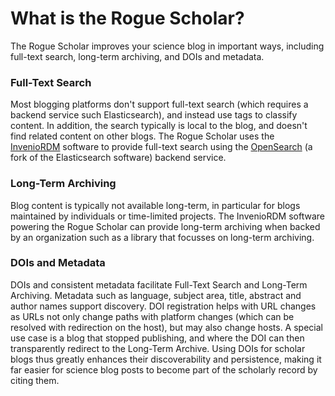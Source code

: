 # What is the Rogue Scholar?

The Rogue Scholar improves your science blog in important ways, including full-text search, long-term archiving, and DOIs and metadata.

### Full-Text Search

Most blogging platforms don't support full-text search (which requires a backend service such Elasticsearch),
and instead use tags to classify content. In addition, the search typically is local to the blog, and 
doesn't find related content on other blogs. The Rogue Scholar uses the [InvenioRDM](https://inveniosoftware.org/products/rdm/) software to provide
full-text search using the [OpenSearch](https://opensearch.org/) (a fork of the Elasticsearch software) backend service.

### Long-Term Archiving

Blog content is typically not available long-term, in particular for blogs maintained by
individuals or time-limited projects. The InvenioRDM software powering the Rogue Scholar can provide
long-term archiving when backed by an organization such as a library that focusses on long-term archiving.

### DOIs and Metadata

DOIs and consistent metadata facilitate Full-Text Search and Long-Term Archiving. Metadata such
as language, subject area, title, abstract and author names support discovery. DOI registration helps
with URL changes as URLs not only change paths with platform changes (which can be resolved with redirection
on the host), but may also change hosts. A special use case is a blog that stopped publishing, and 
where the DOI can then transparently redirect to the Long-Term Archive. Using DOIs for scholar blogs
thus greatly enhances their discoverability and persistence, making it far easier for science blog posts
to become part of the scholarly record by citing them.
